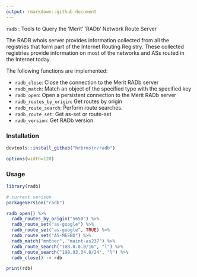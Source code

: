 ```yaml
---
output: rmarkdown::github_document
---
```


`radb` : Tools to Query the 'Merit' 'RADb' Network Route Server

The RADB whois server provides information collected from all the registries that form part of the Internet Routing Registry. These collected registries provide information on most of the networks and ASs routed in the Internet today.

The following functions are implemented:

- `radb_close`:	Close the connection to the Merit RADb server
- `radb_match`:	Match an object of the specified type with the specified key
- `radb_open`:	Open a persistent connection to the Merit RADb server
- `radb_routes_by_origin`:	Get routes by origin
- `radb_route_search`:	Perform route searches.
- `radb_route_set`:	Get as-set or route-set
- `radb_version`:	Get RADb version

### Installation

```r
devtools::install_github("hrbrmstr/radb")
```

```r
options(width=120)
```

### Usage

```r
library(radb)

# current verison
packageVersion("radb")

radb_open() %>% 
  radb_routes_by_origin("5650") %>% 
  radb_route_set("as-google") %>% 
  radb_route_set("as-google", TRUE) %>% 
  radb_route_set("AS-MEEBO") %>% 
  radb_match("mntner", "maint-as237") %>% 
  radb_route_search("108.0.0.0/16", "l") %>% 
  radb_route_search("198.93.34.0/24", "l") %>% 
  radb_close() -> rdb

print(rdb)
```
